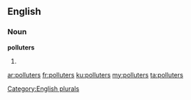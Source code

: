 ==English==

===Noun===
'''polluters'''

# {{plural of|[[polluter]]}}

[[Category:English plurals]]

[[ar:polluters]]
[[fr:polluters]]
[[ku:polluters]]
[[my:polluters]]
[[ta:polluters]]